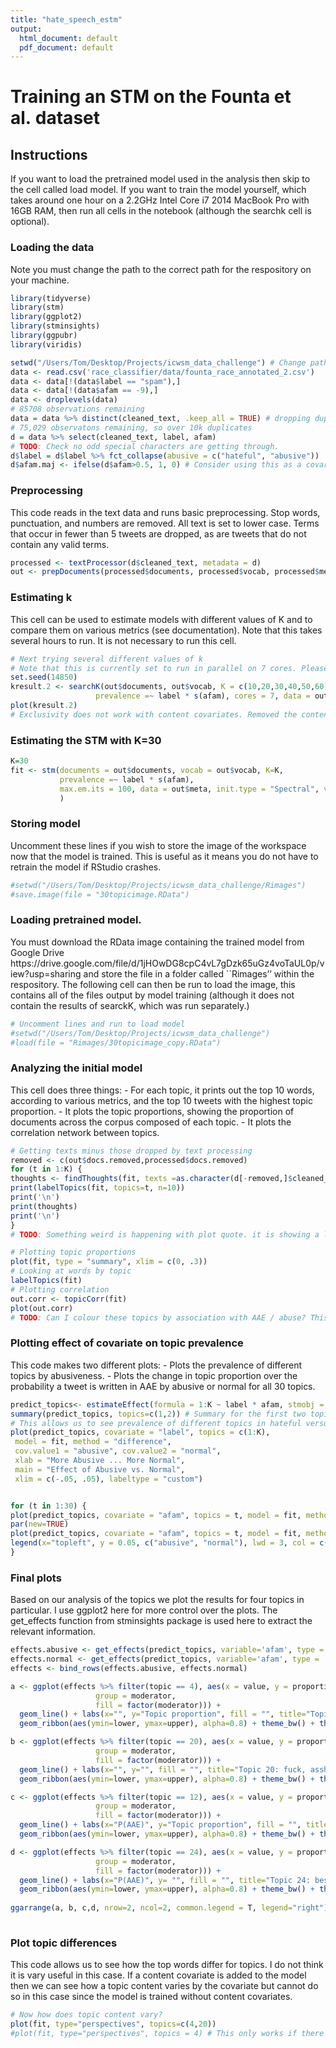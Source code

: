 ```yaml
---
title: "hate_speech_estm"
output:
  html_document: default
  pdf_document: default
---
```


# Training an STM on the Founta et al. dataset

## Instructions

If you want to load the pretrained model used in the analysis then skip to the cell called load model. If you want to train the model yourself, which takes around one hour on a 2.2GHz Intel Core i7 2014 MacBook Pro with 16GB RAM, then run all cells in the notebook (although the searchk cell is optional). 

### Loading the data
Note you must change the path to the correct path for the respository on your machine.
```r
library(tidyverse)
library(stm)
library(ggplot2)
library(stminsights)
library(ggpubr)
library(viridis)

setwd("/Users/Tom/Desktop/Projects/icwsm_data_challenge") # Change path to the correct path for the icwsm_data_challenge github repository
data <- read.csv('race_classifier/data/founta_race_annotated_2.csv') 
data <- data[!(data$label == "spam"),]
data <- data[!(data$afam == -9),]
data <- droplevels(data)
# 85708 observations remaining
data = data %>% distinct(cleaned_text, .keep_all = TRUE) # dropping duplicates, keeping first. .keep_all pertains to variables
# 75,029 observatons remaining, so over 10k duplicates
d = data %>% select(cleaned_text, label, afam)
# TODO: Check no odd special characters are getting through.
d$label = d$label %>% fct_collapse(abusive = c("hateful", "abusive"))
d$afam.maj <- ifelse(d$afam>0.5, 1, 0) # Consider using this as a covariate for content (it can only take binary values)
```

### Preprocessing
This code reads in the text data and runs basic preprocessing. Stop words, punctuation, and numbers are removed. All text is set to lower case. Terms that occur in fewer than 5 tweets are dropped, as are tweets that do not contain any valid terms.
```r
processed <- textProcessor(d$cleaned_text, metadata = d)
out <- prepDocuments(processed$documents, processed$vocab, processed$meta, lower.thres = 5)
```


### Estimating k
This cell can be used to estimate models with different values of K and to compare them on various metrics (see documentation). Note that this takes several hours to run. It is not necessary to run this cell.
```r
# Next trying several different values of k
# Note that this is currently set to run in parallel on 7 cores. Please change this variable if you want to run on a different number of cores or remove it to stop parallel computing.
set.seed(14850)
kresult.2 <- searchK(out$documents, out$vocab, K = c(10,20,30,40,50,60), N = 5000, 
                   prevalence =~ label * s(afam), cores = 7, data = out$meta)
plot(kresult.2)
# Exclusivity does not work with content covariates. Removed the content covariate from the searchK function.
```

### Estimating the STM with K=30

```r
K=30
fit <- stm(documents = out$documents, vocab = out$vocab, K=K, 
           prevalence =~ label * s(afam),
           max.em.its = 100, data = out$meta, init.type = "Spectral", verbose = TRUE
           )
```

### Storing model 
Uncomment these lines if you wish to store the image of the workspace now that the model is trained. This is useful as it means you do not have to retrain the model if RStudio crashes.
```r
#setwd("/Users/Tom/Desktop/Projects/icwsm_data_challenge/Rimages")
#save.image(file = "30topicimage.RData")
```

### Loading pretrained model.
You must download the RData image containing the trained model from Google Drive https://drive.google.com/file/d/1jHOwDG8cpC4vL7gDzk65uGz4voTaUL0p/view?usp=sharing and store the file in a folder called ``Rimages'' within the respository. The following cell can then be run to load the image, this contains all of the files output by model training (although it does not contain the results of searckK, which was run separately.)

```R
# Uncomment lines and run to load model
#setwd("/Users/Tom/Desktop/Projects/icwsm_data_challenge")
#load(file = "Rimages/30topicimage_copy.RData")
```

### Analyzing the initial model
This cell does three things:
  - For each topic, it prints out the top 10 words, according to various metrics, and the top 10 tweets with the highest topic proportion.
  - It plots the topic proportions, showing the proportion of documents across the corpus composed of each topic.
  - It plots the correlation network between topics.
```r
# Getting texts minus those dropped by text processing
removed <- c(out$docs.removed,processed$docs.removed)
for (t in 1:K) {
thoughts <- findThoughts(fit, texts =as.character(d[-removed,]$cleaned_text), topic=t, n = 10)
print(labelTopics(fit, topics=t, n=10))
print('\n')
print(thoughts)
print('\n')
}
# TODO: Something weird is happening with plot quote. it is showing a list object rather than the document itself. It is still usable but not as a plot

# Plotting topic proportions
plot(fit, type = "summary", xlim = c(0, .3))
# Looking at words by topic
labelTopics(fit)
# Plotting correlation
out.corr <- topicCorr(fit)
plot(out.corr)
# TODO: Can I colour these topics by association with AAE / abuse? This would then allow us to see if there are clusters of topics that are racialized / and abusive
```


### Plotting effect of covariate on topic prevalence
This code makes two different plots:
  - Plots the prevalence of different topics by abusiveness.
  - Plots the change in topic proportion over the probability a tweet is written in AAE by abusive or normal for all 30 topics.
```r
predict_topics<- estimateEffect(formula = 1:K ~ label * afam, stmobj = fit, metadata = out$meta, uncertainty = "Global")
summary(predict_topics, topics=c(1,2)) # Summary for the first two topics
# This allows us to see prevalence of different topics in hateful versus normal tweets
plot(predict_topics, covariate = "label", topics = c(1:K),
 model = fit, method = "difference",
 cov.value1 = "abusive", cov.value2 = "normal",
 xlab = "More Abusive ... More Normal",
 main = "Effect of Abusive vs. Normal",
 xlim = c(-.05, .05), labeltype = "custom")


for (t in 1:30) {
plot(predict_topics, covariate = "afam", topics = t, model = fit, method = "continuous", xlab = "Prob. AAE", moderator = "label", moderator.value = "abusive", linecol = "red", ylim = c(0, .6), printlegend = F)
par(new=TRUE)
plot(predict_topics, covariate = "afam", topics = t, model = fit, method = "continuous", xlab = "Prob. AAE", moderator = "label", moderator.value = "normal", linecol = "blue", ylim = c(0, .6), printlegend = F, main = paste("Topic", as.character(t), sep = " ") )
legend(x="topleft", y = 0.05, c("abusive", "normal"), lwd = 3, col = c("red", "blue"))
}
```

### Final plots
Based on our analysis of the topics we plot the results for four topics in particular. I use ggplot2 here for more control over the plots. The get_effects function from stminsights package is used here to extract the relevant information.
```r
effects.abusive <- get_effects(predict_topics, variable='afam', type = 'continuous', ci=0.999, moderator = 'label', modval = 'abusive')
effects.normal <- get_effects(predict_topics, variable='afam', type = 'continuous', ci=0.999, moderator = 'label', modval = 'normal')
effects <- bind_rows(effects.abusive, effects.normal)

a <- ggplot(effects %>% filter(topic == 4), aes(x = value, y = proportion,
                   group = moderator,
                   fill = factor(moderator))) +
  geom_line() + labs(x="", y="Topic proportion", fill = "", title="Topic 4: ass, bitch, nigga, yall, ugli") +
  geom_ribbon(aes(ymin=lower, ymax=upper), alpha=0.8) + theme_bw() + theme(legend.position = "none",plot.title = element_text(size=10), axis.title.x = element_text(size=10), axis.title.y = element_text(size=10))+ ylim(-0.05,0.5) + xlim(0,1)

b <- ggplot(effects %>% filter(topic == 20), aes(x = value, y = proportion,
                   group = moderator,
                   fill = factor(moderator))) +
  geom_line() + labs(x="", y="", fill = "", title="Topic 20: fuck, asshol, cunt, slut, bullshit") +
  geom_ribbon(aes(ymin=lower, ymax=upper), alpha=0.8) + theme_bw() + theme(legend.position = "none",plot.title = element_text(size=10), axis.title.x = element_text(size=10), axis.title.y = element_text(size=10))+ ylim(-0.05,0.5) + xlim(0,1)

c <- ggplot(effects %>% filter(topic == 12), aes(x = value, y = proportion,
                   group = moderator,
                   fill = factor(moderator))) +
  geom_line() + labs(x="P(AAE)", y="Topic proportion", fill = "", title="Topic 12: news, break, syria, attack, death") +
  geom_ribbon(aes(ymin=lower, ymax=upper), alpha=0.8) + theme_bw() + theme(legend.position = "none",plot.title = element_text(size=10), axis.title.x = element_text(size=10), axis.title.y = element_text(size=10))+ ylim(-0.05,0.5) + xlim(0,1)

d <- ggplot(effects %>% filter(topic == 24), aes(x = value, y = proportion,
                   group = moderator,
                   fill = factor(moderator))) +
  geom_line() + labs(x="P(AAE)", y= "", fill = "", title="Topic 24: best, sure, amaz, interest, releas") +
  geom_ribbon(aes(ymin=lower, ymax=upper), alpha=0.8) + theme_bw() + theme(legend.position = "none", plot.title = element_text(size=10), axis.title.x = element_text(size=10), axis.title.y = element_text(size=10)) + ylim(-0.05,0.5) + xlim(0,1)
  
ggarrange(a, b, c,d, nrow=2, ncol=2, common.legend = T, legend="right")
  
```


### Plot topic differences
This code allows us to see how the top words differ for topics. I do not think it is vary useful in this case. If a content covariate is added to the model then we can see how a topic content varies by the covariate but cannot do so in this case since the model is trained without content covariates.
```r
# Now how does topic content vary?
plot(fit, type="perspectives", topics=c(4,20))
#plot(fit, type="perspectives", topics = 4) # This only works if there is a content covariate included.
```